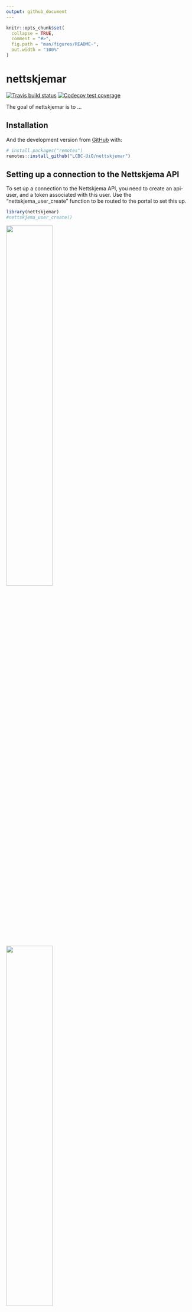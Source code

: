 ```yaml
---
output: github_document
---
```


<!-- README.md is generated from README.Rmd. Please edit that file -->

```r
knitr::opts_chunk$set(
  collapse = TRUE,
  comment = "#>",
  fig.path = "man/figures/README-",
  out.width = "100%"
)
```

# nettskjemar

<!-- badges: start -->
[![Travis build status](https://travis-ci.org/LCBC-UiO/nettskjemar.svg?branch=master)](https://travis-ci.org/LCBC-UiO/nettskjemar)
[![Codecov test coverage](https://codecov.io/gh/LCBC-UiO/nettskjemar/branch/master/graph/badge.svg)](https://codecov.io/gh/LCBC-UiO/nettskjemar?branch=master)
<!-- badges: end -->

The goal of nettskjemar is to ...

## Installation

And the development version from [GitHub](https://github.com/) with:

```r
# install.packages("remotes")
remotes::install_github("LCBC-UiO/nettskjemar")
```

## Setting up a connection to the Nettskjema API
To set up a connection to the Nettskjema API, you need to create an api-user, and a token associated with this user. 
Use the "nettskjema_user_create" function to be routed to the portal to set this up.

```r
library(nettskjemar)
#nettskjema_user_create()
```

![](inst/static/nettskjema_api_create.png){width=50%}
![](inst/static/nettskjema_api_create2.png){width=50%}
![](inst/static/nettskjema_create_token.png){width=50%}
![](inst/static/nettskjema_create_token2.png){width=50%}


## Example

Currently there are very few functions actually working in the package.
The most important, is the function that will download nettskjema submission data and return them as a tibble (data.frame). 

```r
## basic example code
```

## Documentation
Package documentation can be found on the associated [GitHub pages](https://lcbc-uio.github.io/nettskjemar/)

